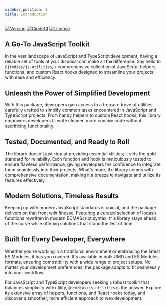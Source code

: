 ```yaml
---
sidebar_position: 1
title: Introduction
---
```


[![Version](https://img.shields.io/npm/v/@jtmdias/js-utilities.svg)](https://www.npmjs.com/package/@jtmdias/js-utilities)
[![CircleCI](https://github.com/JoaoTMDias/frontend/actions/workflows/pipeline.yaml/badge.svg?branch=main)](https://github.com/JoaoTMDias/js-utilities/actions/workflows/publish.yml)
[![License](https://img.shields.io/npm/l/oclif-hello-world.svg)](https://github.com/JoaoTMDias/frontend/blob/main/packages/js-utilities/package.json)

## A Go-To JavaScript Toolkit

In the vast landscape of JavaScript and TypeScript development, having a reliable set of tools at your disposal can make all the difference. Say hello to `@jtmdias/js-utilities`, a comprehensive collection of JavaScript helpers, functions, and custom React hooks designed to streamline your projects with ease and efficiency.

## Unleash the Power of Simplified Development

With this package, developers gain access to a treasure trove of utilities carefully crafted to simplify common tasks encountered in JavaScript and TypeScript projects. From handy helpers to custom React hooks, this library empowers developers to write cleaner, more concise code without sacrificing functionality.

## Tested, Documented, and Ready to Roll

The library doesn't just stop at providing essential utilities; it sets the gold standard for reliability. Each function and hook is meticulously tested to ensure flawless performance, giving developers the confidence to integrate them seamlessly into their projects. What's more, the library comes with comprehensive documentation, making it a breeze to navigate and utilize its features effectively.

## Modern Solutions, Timeless Results

Keeping up with modern JavaScript standards is crucial, and the package delivers on that front with finesse. Featuring a curated selection of lodash functions rewritten in modern ECMAScript syntax, this library stays ahead of the curve while offering solutions that stand the test of time.

## Built for Every Developer, Everywhere

Whether you're working in a traditional environment or embracing the latest ES Modules, it has you covered. It's available in both UMD and ES Modules formats, ensuring compatibility with a wide range of project setups. No matter your development preferences, the package adapts to fit seamlessly into your workflow.

For JavaScript and TypeScript developers seeking a robust toolkit that balances simplicity with utility, `@jtmdias/js-utilities` is the answer. Explore its extensive array of helpers, functions, and React hooks today, and discover a smoother, more efficient approach to web development.
